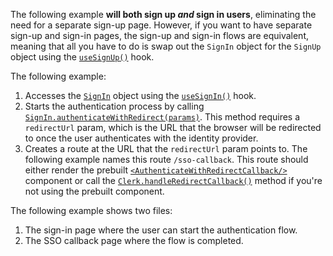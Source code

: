 The following example **will both sign up _and_ sign in users**, eliminating the need for a separate sign-up page. However, if you want to have separate sign-up and sign-in pages, the sign-up and sign-in flows are equivalent, meaning that all you have to do is swap out the `SignIn` object for the `SignUp` object using the [`useSignUp()`](/docs/reference/hooks/use-sign-up) hook.

The following example:

1. Accesses the [`SignIn`](/docs/reference/javascript/sign-in) object using the [`useSignIn()`](/docs/reference/hooks/use-sign-in) hook.
1. Starts the authentication process by calling [`SignIn.authenticateWithRedirect(params)`](/docs/reference/javascript/sign-in#authenticate-with-redirect). This method requires a `redirectUrl` param, which is the URL that the browser will be redirected to once the user authenticates with the identity provider.
1. Creates a route at the URL that the `redirectUrl` param points to. The following example names this route `/sso-callback`. This route should either render the prebuilt [`<AuthenticateWithRedirectCallback/>`](/docs/reference/components/control/authenticate-with-redirect-callback) component or call the [`Clerk.handleRedirectCallback()`](/docs/reference/javascript/clerk#handle-redirect-callback) method if you're not using the prebuilt component.

The following example shows two files:

1. The sign-in page where the user can start the authentication flow.
1. The SSO callback page where the flow is completed.
